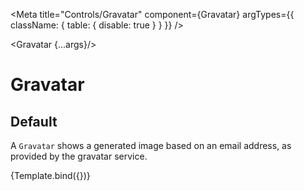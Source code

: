 
<Meta 
  title="Controls/Gravatar" 
  component={Gravatar}
  argTypes={{
    className: { table: { disable: true } }
  }}
/>

  <Gravatar {...args}/>

# Gravatar

<ArgsTable of={Gravatar}/>

## Default

A `Gravatar` shows a generated image based on an email address, as provided by 
the gravatar service. 

<Canvas>
  <Story
    name="Default"
    args={{ email: "alex.vanoostenrijk@gmail.com" }}>
    {Template.bind({})}
  </Story>
</Canvas>

